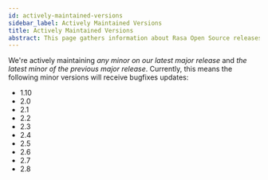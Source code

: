 ```yaml
---
id: actively-maintained-versions
sidebar_label: Actively Maintained Versions
title: Actively Maintained Versions
abstract: This page gathers information about Rasa Open Source releases that are actively maintained.
---
```


We're actively maintaining _any minor on our latest major release_ and _the latest minor of the previous major release_.
Currently, this means the following minor versions will receive bugfixes updates:
- 1.10
- 2.0
- 2.1
- 2.2
- 2.3
- 2.4
- 2.5
- 2.6
- 2.7
- 2.8
